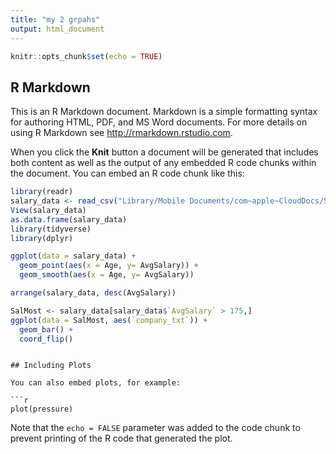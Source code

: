 ```yaml
---
title: "my 2 grpahs"
output: html_document
---
```


```r
knitr::opts_chunk$set(echo = TRUE)
```

## R Markdown

This is an R Markdown document. Markdown is a simple formatting syntax for authoring HTML, PDF, and MS Word documents. For more details on using R Markdown see <http://rmarkdown.rstudio.com>.

When you click the **Knit** button a document will be generated that includes both content as well as the output of any embedded R code chunks within the document. You can embed an R code chunk like this:

```r
library(readr)
salary_data <- read_csv("Library/Mobile Documents/com~apple~CloudDocs/STOR 320/salary_data.csv")
View(salary_data)
as.data.frame(salary_data)
library(tidyverse)
library(dplyr)

```



```r
ggplot(data = salary_data) + 
  geom_point(aes(x = Age, y= AvgSalary)) +
  geom_smooth(aes(x = Age, y= AvgSalary)) 
```

```r
arrange(salary_data, desc(AvgSalary))
```

```r
SalMost <- salary_data[salary_data$`AvgSalary` > 175,]
ggplot(data = SalMost, aes(`company_txt`)) + 
  geom_bar() +
  coord_flip()
```
```

## Including Plots

You can also embed plots, for example:

```r
plot(pressure)
```

Note that the `echo = FALSE` parameter was added to the code chunk to prevent printing of the R code that generated the plot.
